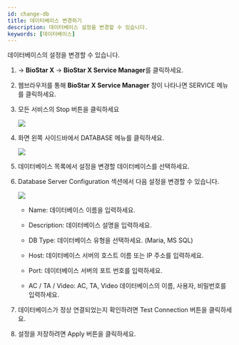 ```yaml
---
id: change-db
title: 데이터베이스 변경하기
description: 데이터베이스 설정을 변경할 수 있습니다.
keywords: [데이터베이스]
---
```


데이터베이스의 설정을 변경할 수 있습니다.

1. <Start/> → **BioStar X** → **BioStar X Service Manager**를 클릭하세요.

1. 웹브라우저를 통해 **BioStar X Service Manager** 창이 나타나면 <Cmd>SERVICE</Cmd> 메뉴를 클릭하세요.

1. 모든 서비스의 <Cmd>Stop</Cmd> 버튼을 클릭하세요

    <Image src='/img/common/biostarx-tutoria-service-manager-services-stop.png' alone />

1. 화면 왼쪽 사이드바에서 <Cmd>DATABASE</Cmd> 메뉴를 클릭하세요.

    <Image src='/img/common/biostarx-tutoria-service-manager-database.png' alone />

1. 데이터베이스 목록에서 설정을 변경할 데이터베이스를 선택하세요.

1. <Cmd>Database Server Configuration</Cmd> 섹션에서 다음 설정을 변경할 수 있습니다.

    <Image src='/img/common/biostarx-tutoria-service-manager-database-configuration.png' alone />

    - <Cmd>Name</Cmd>: 데이터베이스 이름을 입력하세요.

    - <Cmd>Description</Cmd>: 데이터베이스 설명을 입력하세요.

    - <Cmd>DB Type</Cmd>: 데이터베이스 유형을 선택하세요. (Maria, MS SQL)

    - <Cmd>Host</Cmd>: 데이터베이스 서버의 호스트 이름 또는 IP 주소를 입력하세요.

    - <Cmd>Port</Cmd>: 데이터베이스 서버의 포트 번호를 입력하세요.

    - <Cmd>AC</Cmd> / <Cmd>TA</Cmd> / <Cmd>Video</Cmd>: AC, TA, Video 데이터베이스의 이름, 사용자, 비밀번호를 입력하세요.

1. 데이터베이스가 정상 연결되었는지 확인하려면 <Cmd>Test Connection</Cmd> 버튼을 클릭하세요.

1. 설정을 저장하려면 <Cmd>Apply</Cmd> 버튼을 클릭하세요.


